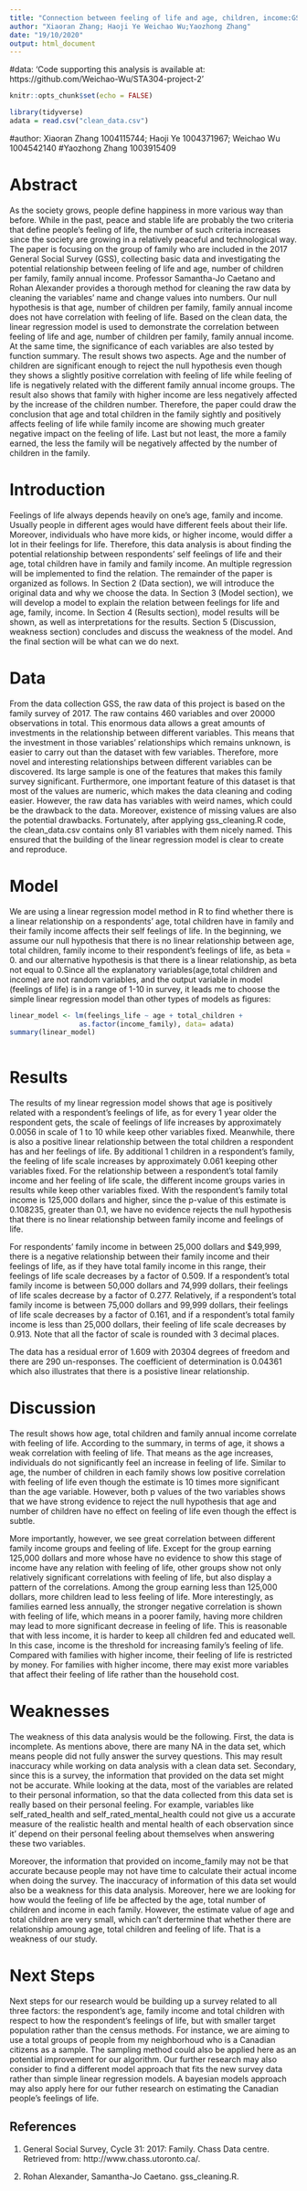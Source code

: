 ```yaml
---
title: "Connection between feeling of life and age, children, income:GSS 2017"
author: "Xiaoran Zhang; Haoji Ye Weichao Wu;Yaozhong Zhang"
date: "19/10/2020"
output: html_document
---
```


#data: 'Code supporting this analysis is available at: https://github.com/Weichao-Wu/STA304-project-2'

```r
knitr::opts_chunk$set(echo = FALSE)
```

```r
library(tidyverse)
adata = read.csv("clean_data.csv")
```

#author: Xiaoran Zhang 1004115744; Haoji Ye 1004371967; Weichao Wu 1004542140
#Yaozhong Zhang 1003915409

# Abstract

As the society grows, people define happiness in more various way than before. 
While in the past, peace and stable life are probably the two criteria that 
define people's feeling of life, the number of such criteria increases since the
society are growing in a relatively peaceful and technological way. The paper is
focusing on the group of family who are included in the 2017 General Social
Survey (GSS), collecting basic data and investigating the potential relationship
between feeling of life and age, number of children per family, family annual 
income. Professor Samantha-Jo Caetano and Rohan Alexander provides a thorough 
method for cleaning the raw data by cleaning the variables' name and change 
values into numbers. Our null hypothesis is that age, number of children per
family, family annual income does not have correlation with feeling of life. 
Based on the clean data, the linear regression model is used to demonstrate the
correlation between feeling of life and age, number of children per family, 
family annual income. At the same time, the significance of each variables are 
also tested by function summary. The result shows two aspects. Age and the 
number of children are significant enough to reject the null hypothesis even 
though they shows a slightly positive correlation with feeling of life while 
feeling of life is negatively related with the different family annual income 
groups. The result also shows that family with higher income are less negatively
affected by the increase of the children number. Therefore, the paper could draw
the conclusion that age and total children in the family sightly and positively
affects feeling of life while family income are showing much greater negative 
impact on the feeling of life. Last but not least, the more a family earned, the
less the family will be negatively affected by the number of children in the
family.

# Introduction

Feelings of life always depends heavily on one's age, family and income. Usually
people in different ages would have different feels about their life. Moreover, 
individuals who have more kids, or higher income, would differ a lot in their 
feelings for life. Therefore, this data analysis is about finding the potential 
relationship between respondents' self feelings of life and their age, total
children have in family and family income. An multiple regression will be
implemented to find the relation. 
The remainder of the paper is organized as follows. In Section 2 (Data section),
we will introduce the original data and why we choose the data. In Section 3 
(Model section), we will develop a model to explain the relation between 
feelings for life and age, family, income. In Section 4 (Results section), 
model results will be shown, as well as interpretations for the results.
Section 5 (Discussion, weakness section) concludes and discuss the weakness of 
the model. And the final section will be what can we do next.

# Data

From the data collection GSS, the raw data of this project is based on the 
family survey of 2017. The raw contains 460 variables and over 20000 
observations in total. This enormous data allows a great amounts of investments 
in the relationship between different variables. This means that the investment
in those variables' relationships which remains unknown, is easier to carry out 
than the dataset with few variables. Therefore, more novel and interesting
relationships between different variables can be discovered. Its large sample
is one of the features that makes this family survey significant. Furthermore, 
one important feature of this dataset is that most of the values are numeric,
which makes the data cleaning and coding easier. However, the raw data has 
variables with weird names, which could be the drawback to the data. Moreover, 
existence of missing values are also the potential drawbacks. Fortunately, 
after applying gss_cleaning.R code, the clean_data.csv contains only 81 
variables with them nicely named. This ensured that the building of the linear 
regression model is clear to create and reproduce.

# Model

We are using a linear regression model method in R to find whether there is a 
linear relationship on a respondents' age, total children have in family and 
their family income affects their self feelings of life. In the beginning, we
assume our null hypothesis that there is no linear relationship between age, 
total children, family income to their respondent's feelings of life, as 
beta = 0. and our alternative hypothesis is that there is a linear relationship,
as beta not equal to 0.Since all the explanatory variables(age,total children 
and income) are not random variables, and the output variable in model 
(feelings of life) is in a range of 1-10 in survey, it leads me to choose the
simple linear regression model than other types of models as figures:

```r
linear_model <- lm(feelings_life ~ age + total_children +
                 as.factor(income_family), data= adata)
summary(linear_model)
  
```


# Results


The results of my linear regression model shows that age is positively related 
with a respondent's feelings of life, as for every 1 year older the respondent 
gets, the scale of feelings of life increases by approximately 0.0056 in scale 
of 1 to 10 while keep other variables fixed. Meanwhile, there is also a positive
linear relationship between the total children a respondent has and her feelings
of life. By additional 1 children in a respondent's family, the feeling of life
scale increases by approximately 0.061 keeping other variables fixed. For the
relationship between a respondent's total family income and her feeling of life
scale, the different income groups varies in results while keep other variables 
fixed. With the respondent's family total income is 125,000 dollars and higher,
since the p-value of this estimate is 0.108235, greater than 0.1, we have no 
evidence rejects the null hypothesis that there is no linear relationship 
between family income and feelings of life. 

For respondents' family income in between 25,000 dollars and $49,999, there is 
a negative relationship between their family income and their feelings of life, as if they have total family 
income in this range, their feelings of life scale decreases by a factor of 
0.509. If a respondent's total family income is between 50,000 dollars and 
74,999 dollars, their feelings of life scales decrease by a factor of 0.277. 
Relatively, if a respondent's total family income is between 75,000 dollars and
99,999 dollars, their feelings of life scale decreases by a factor of 0.161, 
and if a respondent's total family income is less than 25,000 dollars, their 
feeling of life scale decreases by 0.913. Note that all the factor of scale is 
rounded with 3 decimal places.

The data has a residual error of 1.609 with 20304 degrees of freedom and there 
are 290 un-responses. The coefficient of determination is 0.04361 which also 
illustrates that there is a posistive linear relationship.

# Discussion

The result shows how age, total children and family annual income correlate with
feeling of life. According to the summary, in terms of age, it shows a weak 
correlation with feeling of life. That means as the age increases, individuals 
do not significantly feel an increase in feeling of life. Similar to age, the 
number of children in each family shows low positive correlation with feeling of
life even though the estimate is 10 times more significant than the age 
variable. However, both p values of the two variables shows that we have strong
evidence to reject the null hypothesis that age and number of children have no
effect on feeling of life even though the effect is subtle.

More importantly, however, we see great correlation between different family 
income groups and feeling of life. Except for the group earning 125,000 dollars
and more whose have no evidence to show this stage of income have any relation 
with feeling of life, other groups show not only relatively significant 
correlations with feeling of life, but also display a pattern of the 
correlations. Among the group earning less than 125,000 dollars, more children 
lead to less feeling of life. More interestingly, as families earned less 
annually, the stronger negative correlation is shown with feeling of life, 
which means in a poorer family, having more children may lead to more 
significant decrease in feeling of life. This is reasonable that with less 
income, it is harder to keep all children fed and educated well. In this case, 
income is the  threshold for increasing family's feeling of life. Compared with
families with higher income, their feeling of life is restricted by money. For
families with higher income, there may exist more variables that affect their 
feeling of life rather than the household cost.

# Weaknesses

The weakness of this data analysis would be the following. First, the data is 
incomplete. As mentions above, there are many NA in the data set, which means 
people did not fully answer the survey questions. This may result inaccuracy 
while working on data analysis with a clean data set. Secondary, since this is 
a survey, the information that provided on the data set might not be accurate. 
While looking at the data, most of the variables are related to their personal 
information, so that the data collected from this data set is really based on 
their personal feeling. For example, variables like self_rated_health and 
self_rated_mental_health could not give us a accurate measure of the realistic 
health and mental health of each observation since it' depend on their personal
feeling about themselves when answering these two variables. 

Moreover, the information that provided on income_family may not be that accurate because
people may not have time to calculate their actual income when doing the survey.
The inaccuracy of information of this data set would also be a weakness for 
this data analysis. Moreover, here we are looking for how would the feeling of 
life be affected by the age, total number of children and income in each family.
However, the estimate value of age and total children are very small, which 
can't dertermine that whether there are relationship amoung age, total children 
and feeling of life. That is a weakness of our study. 

# Next Steps

Next steps for our research would be building up a survey related to all three 
factors: the respondent's age, family income and total children with respect to 
how the respondent's feelings of life, but with smaller target population rather
than the census methods. For instance, we are aiming to use a total groups of 
people from my neighborhoud who is a Canadian citizens as a sample. The sampling
method could also be applied here as an potential improvement for our algorithm.
Our further research may also consider to find a different model approach that 
fits the new survey data rather than simple linear regression models. A bayesian
models approach may also apply here for our futher research on estimating the 
Canadian people's feelings of life. 

## References

1. General Social Survey, Cycle 31: 2017: Family. Chass Data centre. Retrieved 
from: http://www.chass.utoronto.ca/. 

2. Rohan Alexander, Samantha-Jo Caetano. gss_cleaning.R. 

